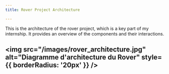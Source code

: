 ```yaml
---
title: Rover Project Architecture

---
```


This is the architecture of the rover project, which is a key part of my internship. It provides an overview of the components and their interactions.

<img
  src="/images/rover_architecture.jpg"
  alt="Diagramme d'architecture du Rover"
  style={{ borderRadius: '20px' }}
/>
---
